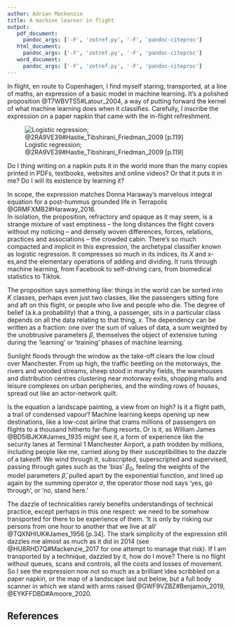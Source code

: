 ```yaml
---
author: Adrian Mackenzie
title: A machine learner in flight
output:
   pdf_document:
     pandoc_args: ['-F', 'zotref.py', '-F', 'pandoc-citeproc']
   html_document:
     pandoc_args: ['-F', 'zotref.py', '-F', 'pandoc-citeproc']
   word_document:
     pandoc_args: ['-F', 'zotref.py', '-F', 'pandoc-citeproc']
---
```



In flight, en route to Copenhagen, I find myself staring, transported, at a line of maths, an expression of a basic model in machine learning.
It's a polished proposition @T7WBVTS5#Latour_2004, a way of putting forward the kernel of what  machine learning does when it classifies.
Carefully, I inscribe the expression on a paper napkin that came with the in-flight refreshment.

![Logistic regression; @2RA9VE39#Hastie_Tibshirani_Friedman_2009 [p.119]](logreg.jpg) 

\begin {equation}
Pr(G=K|X=x) = \frac{1}{1+\sum_{l=1}^{K-1}\exp(\beta_{l0} + \beta_l^Tx)} 
\end {equation} 

Do I thing writing on a napkin puts it in the world more than the many copies printed in PDFs, textbooks, websites and online videos? Or that it puts it in me? Do I will its existence by learning it? 

In scope, the expression matches  Donna Haraway's marvelous integral equation for a post-hummus grounded life in Terrapolis @GRMFXMB2#Haraway_2016.  
In isolation, the proposition, refractory and opaque as it may seem, is a strange mixture of vast emptiness -- the long distances the flight covers without my noticing -- and densely woven differences, forces, relations, practices and associations -- the crowded cabin.
There's so much compacted and implicit in this expression, the archetypal classifier known as logistic regression.
It compresses so much in its indices, its $X$ and x-es,and the elementary operations of adding and dividing. 
It runs through machine learning, from Facebook to self-driving cars, from biomedical statistics to Tiktok.

The proposition says something like: things in the world can be sorted into  $K$ classes, perhaps even just two classes, like the passengers sitting fore and aft on this flight, or people who live and people who die.
The degree of belief (a.k.a probability) that a thing,  a passenger, sits in a particular class depends on all the data relating to that thing,  $x$.
The dependency can be written as a fraction:  one over the sum of values of data, a sum weighted by the unobtrusive parameters $\beta$, themselves the object of extensive tuning during the 'learning' or 'training' phases of machine learning. 

Sunlight floods through the window as the take-off clears the low cloud over Manchester. From up high,  the traffic beetling on the motorways, the rivers and wooded streams, sheep stood in marshy fields, the warehouses and distribution centres clustering near motorway exits, shopping malls and leisure complexes on urban peripheries, and the winding rows of houses, spread out like an actor-network quilt.

Is the equation a landscape painting, a view from on high? Is it a flight path, a trail of condensed vapour?  Machine learning keeps opening up new destinations, like a low-cost airline that crams millions of passengers on flights to a thousand hitherto far-flung resorts.
Or is it, as William James @BD5IBJKX#James_1935  might see it, a form of experience  like the security lanes at Terminal 1 Manchester Airport, a path trodden by millions, including people like me, carried along by their susceptibilities to the dazzle of a takeoff. 
We wind through it, subscripted, superscripted and supervised, passing through gates such as the 'bias' $\beta_0$,  feeling the weights of the model parameters $\hat{\beta}$, pulled apart by the exponential function, and lined up again by the summing operator $\sigma$, the operator those nod says 'yes, go through', or 'no, stand here.' 

The dazzle of technicalities rarely benefits understandings of technical practice, except perhaps in  this one respect: 
we need to be somehow transported for there to be experience of them.
'It is only by risking our persons from one hour to another that we live at all' @TQXNHIUK#James_1956 [p.34]. 
The stark simplicity of the expression still dazzles me almost as much as it did in 2014 (see @HU8RHD7Q#Mackenzie_2017 for one attempt to manage that risk). 
If I am transported by a technique, dazzled by it, how do I move? There is no flight without queues, scans and controls, all the costs and losses of movement. So I see the expression now not so much as a brilliant idea scribbled on a paper napkin, or the map of a landscape laid out below, but  a full body scanner in which we stand with arms raised  @GWF9VZBZ#Benjamin_2019, @EYKFFDBD#Amoore_2020. 

## References

